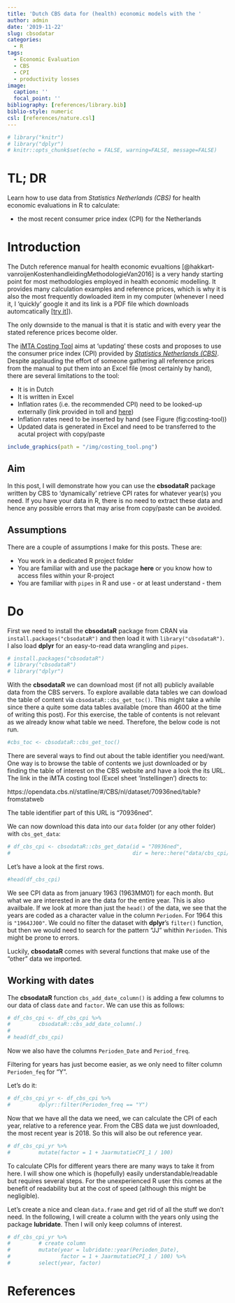 ```yaml
---
title: 'Dutch CBS data for (health) economic models with the '
author: admin
date: '2019-11-22'
slug: cbsodatar
categories:
  - R
tags:
  - Economic Evaluation
  - CBS
  - CPI
  - productivity losses
image:
  caption: ''
  focal_point: ''
bibliography: [references/library.bib]
biblio-style: numeric
csl: [references/nature.csl]
---
```

```r
# library("knitr")
# library("dplyr")
# knitr::opts_chunk$set(echo = FALSE, warning=FALSE, message=FALSE)
```


# TL; DR
Learn how to use data from *Statistics Netherlands (CBS)* for health economic
evaluations in R to calculate:  

- the most recent consumer price index (CPI) for the Netherlands

# Introduction
The Dutch reference manual for health economic evualtions [@hakkart-vanroijenKostenhandleidingMethodologieVan2016] is a very handy starting
point for most methodologies employed in health economic modelling. It provides
many calculation examples and reference prices, which is why it is also the 
most frequently dowloaded item in my computer (whenever I need it, I 'quickly' google
it and its link is a PDF file which downloads automcatically [[try it](https://www.zorginstituutnederland.nl/binaries/zinl/documenten/publicatie/2016/02/29/richtlijn-voor-het-uitvoeren-van-economische-evaluaties-in-de-gezondheidszorg/Richtlijn+voor+het+uitvoeren+van+economische+evaluaties+in+de+gezondheidszorg+%28verdiepingsmodules%29.pdf)]).

The only downside to the manual is that it is static and with every year the stated
reference prices become older.

The [iMTA Costing Tool](https://www.imta.nl/costingtool/)
aims at 'updating' these costs and proposes to use the consumer price index (CPI)
provided by [*Statistics Netherlands (CBS)*](https://opendata.cbs.nl/statline/#/CBS/nl/dataset/70936ned/table?fromstatweb).
Despite applauding
the effort of someone gathering all reference prices from the manual to put
them into an Excel file (most certainly by hand), there are several limitations
to the tool:

- It is in Dutch
- It is written in Excel
- Inflation rates (i.e. the recommended CPI) need to be looked-up externally (link provided in toll and [here](https://opendata.cbs.nl/statline/#/CBS/nl/dataset/70936ned/table?fromstatweb))
- Inflation rates need to be inserted by hand (see Figure \ref(fig:costing-tool))
- Updated data is generated in Excel and need to be transferred to the acutal project with copy/paste

```r
include_graphics(path = "/img/costing_tool.png")
```

## Aim
In this post, I will demonstrate how you can use the **cbsodataR** package written
by CBS to 'dynamically' retrieve CPI rates for whatever year(s) you need. If
you have your data in R, there is no need to extract these data and hence any
possible errors that may arise from copy/paste can be avoided.

## Assumptions
There are a couple of assumptions I make for this posts. These are:

- You work in a dedicated R project folder
- You are familiar with and use the package **here** or you know how to access files within your R-project
- You are familiar with `pipes` in R and use - or at least understand - them

# Do
First we need to install the **cbsodataR** package from CRAN via `install.packages("cbsodataR")` and then load it with `library("cbsodataR")`.
I also load **dplyr** for an easy-to-read data wrangling and `pipes`.

```r
# install.packages("cbsodataR")
# library("cbsodataR")
# library("dplyr")
```

With the **cbsodataR** we can download most (if not all) publicly available
data from the CBS servers. To explore available data tables we can dowload the
table of content via `cbsodataR::cbs_get_toc()`. This might take a while since
there a quite some data tables available (more than 4600 at the time of writing
this post). For this exercise, the table of contents is not relevant as we already
know what table we need. Therefore, the below code is not run.

```r
#cbs_toc <- cbsodataR::cbs_get_toc()
```

There are several ways to find out about the table identifier you need/want. One
way is to browse the table of contents we just downloaded or by finding the
table of interest on the CBS website and have a look the its URL. The link in the
iMTA costing tool (Excel sheet 'Instellingen') directs to:

https://opendata.cbs.nl/statline/#/CBS/nl/dataset/70936ned/table?fromstatweb

The table identifier part of this URL is "70936ned".

We can now download this data into our `data` folder (or any other folder) with
`cbs_get_data`:

```r
# df_cbs_cpi <- cbsodataR::cbs_get_data(id = "70936ned",
#                                       dir = here::here("data/cbs_cpi/"))
```

Let's have a look at the first rows.

```r
#head(df_cbs_cpi)
```

We see CPI data as from january 1963 (1963MM01) for each month. But what we are
interested in are the data for the entire year. This is also availbale. If we
look at more than just the `head()` of the data, we see that the years are coded
as a character value in the column `Perioden`. For 1964 this is `"1964JJ00"`.
We could no filter the dataset with **dplyr**'s `filter()` function, but then
we would need to search for the pattern "JJ" whithin `Perioden`. This might be
prone to errors.

Luckily, **cbsodataR** comes with several functions that make use of the "other"
data we imported.

## Working with dates
The **cbsodataR** function `cbs_add_date_column()` is adding a few columns to
our data of class `date` and `factor`. We can use this as follows:

```r
# df_cbs_cpi <- df_cbs_cpi %>% 
#         cbsodataR::cbs_add_date_column(.)
# 
# head(df_cbs_cpi)
```

Now we also have the columns `Perioden_Date` and `Period_freq`.

Filtering for years has just become easier, as we only need to filter column
`Perioden_feq` for "Y".

Let's do it:
```r
# df_cbs_cpi_yr <- df_cbs_cpi %>% 
#         dplyr::filter(Perioden_freq == "Y")
```

Now that we have all the data we need, we can calculate the CPI of each year,
relative to a reference year. From the CBS data we just downloaded, the most
recent year is 2018. So this will also be out reference year.

```r
# df_cbs_cpi_yr %>% 
#         mutate(factor = 1 + JaarmutatieCPI_1 / 100)
```


To calculate CPIs for different years there are many ways to take it from here.
I will show one which is (hopefully) easily understandable/readable but 
requires several steps.
For the unexperienced R user this comes at the benefit of readability but at the
cost of speed (although this might be negligible).

Let's create a nice and clean `data.frame` and get rid of all the stuff we don't
need. In the following, I will create a column with the years only using the
package **lubridate**. Then I will only keep columns of interest.

```r
# df_cbs_cpi_yr %>% 
#         # create column
#         mutate(year = lubridate::year(Perioden_Date),
#                factor = 1 + JaarmutatieCPI_1 / 100) %>% 
#         select(year, factor)
```





# References

